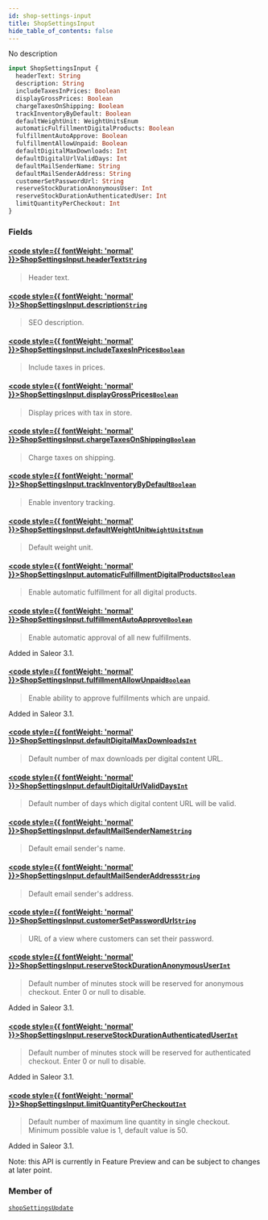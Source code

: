 ```yaml
---
id: shop-settings-input
title: ShopSettingsInput
hide_table_of_contents: false
---
```








No description

```graphql
input ShopSettingsInput {
  headerText: String
  description: String
  includeTaxesInPrices: Boolean
  displayGrossPrices: Boolean
  chargeTaxesOnShipping: Boolean
  trackInventoryByDefault: Boolean
  defaultWeightUnit: WeightUnitsEnum
  automaticFulfillmentDigitalProducts: Boolean
  fulfillmentAutoApprove: Boolean
  fulfillmentAllowUnpaid: Boolean
  defaultDigitalMaxDownloads: Int
  defaultDigitalUrlValidDays: Int
  defaultMailSenderName: String
  defaultMailSenderAddress: String
  customerSetPasswordUrl: String
  reserveStockDurationAnonymousUser: Int
  reserveStockDurationAuthenticatedUser: Int
  limitQuantityPerCheckout: Int
}
```


### Fields

#### [<code style={{ fontWeight: 'normal' }}>ShopSettingsInput.<b>headerText</b></code>](#)<Bullet />[`String`](../../../developer/api-reference/scalars/string) <Badge class="secondary" text="scalar"/>
> Header text.
> 

#### [<code style={{ fontWeight: 'normal' }}>ShopSettingsInput.<b>description</b></code>](#)<Bullet />[`String`](../../../developer/api-reference/scalars/string) <Badge class="secondary" text="scalar"/>
> SEO description.
> 

#### [<code style={{ fontWeight: 'normal' }}>ShopSettingsInput.<b>includeTaxesInPrices</b></code>](#)<Bullet />[`Boolean`](../../../developer/api-reference/scalars/boolean) <Badge class="secondary" text="scalar"/>
> Include taxes in prices.
> 

#### [<code style={{ fontWeight: 'normal' }}>ShopSettingsInput.<b>displayGrossPrices</b></code>](#)<Bullet />[`Boolean`](../../../developer/api-reference/scalars/boolean) <Badge class="secondary" text="scalar"/>
> Display prices with tax in store.
> 

#### [<code style={{ fontWeight: 'normal' }}>ShopSettingsInput.<b>chargeTaxesOnShipping</b></code>](#)<Bullet />[`Boolean`](../../../developer/api-reference/scalars/boolean) <Badge class="secondary" text="scalar"/>
> Charge taxes on shipping.
> 

#### [<code style={{ fontWeight: 'normal' }}>ShopSettingsInput.<b>trackInventoryByDefault</b></code>](#)<Bullet />[`Boolean`](../../../developer/api-reference/scalars/boolean) <Badge class="secondary" text="scalar"/>
> Enable inventory tracking.
> 

#### [<code style={{ fontWeight: 'normal' }}>ShopSettingsInput.<b>defaultWeightUnit</b></code>](#)<Bullet />[`WeightUnitsEnum`](../../../developer/api-reference/enums/weight-units-enum) <Badge class="secondary" text="enum"/>
> Default weight unit.
> 

#### [<code style={{ fontWeight: 'normal' }}>ShopSettingsInput.<b>automaticFulfillmentDigitalProducts</b></code>](#)<Bullet />[`Boolean`](../../../developer/api-reference/scalars/boolean) <Badge class="secondary" text="scalar"/>
> Enable automatic fulfillment for all digital products.
> 

#### [<code style={{ fontWeight: 'normal' }}>ShopSettingsInput.<b>fulfillmentAutoApprove</b></code>](#)<Bullet />[`Boolean`](../../../developer/api-reference/scalars/boolean) <Badge class="secondary" text="scalar"/>
> Enable automatic approval of all new fulfillments.

Added in Saleor 3.1.
> 

#### [<code style={{ fontWeight: 'normal' }}>ShopSettingsInput.<b>fulfillmentAllowUnpaid</b></code>](#)<Bullet />[`Boolean`](../../../developer/api-reference/scalars/boolean) <Badge class="secondary" text="scalar"/>
> Enable ability to approve fulfillments which are unpaid.

Added in Saleor 3.1.
> 

#### [<code style={{ fontWeight: 'normal' }}>ShopSettingsInput.<b>defaultDigitalMaxDownloads</b></code>](#)<Bullet />[`Int`](../../../developer/api-reference/scalars/int) <Badge class="secondary" text="scalar"/>
> Default number of max downloads per digital content URL.
> 

#### [<code style={{ fontWeight: 'normal' }}>ShopSettingsInput.<b>defaultDigitalUrlValidDays</b></code>](#)<Bullet />[`Int`](../../../developer/api-reference/scalars/int) <Badge class="secondary" text="scalar"/>
> Default number of days which digital content URL will be valid.
> 

#### [<code style={{ fontWeight: 'normal' }}>ShopSettingsInput.<b>defaultMailSenderName</b></code>](#)<Bullet />[`String`](../../../developer/api-reference/scalars/string) <Badge class="secondary" text="scalar"/>
> Default email sender's name.
> 

#### [<code style={{ fontWeight: 'normal' }}>ShopSettingsInput.<b>defaultMailSenderAddress</b></code>](#)<Bullet />[`String`](../../../developer/api-reference/scalars/string) <Badge class="secondary" text="scalar"/>
> Default email sender's address.
> 

#### [<code style={{ fontWeight: 'normal' }}>ShopSettingsInput.<b>customerSetPasswordUrl</b></code>](#)<Bullet />[`String`](../../../developer/api-reference/scalars/string) <Badge class="secondary" text="scalar"/>
> URL of a view where customers can set their password.
> 

#### [<code style={{ fontWeight: 'normal' }}>ShopSettingsInput.<b>reserveStockDurationAnonymousUser</b></code>](#)<Bullet />[`Int`](../../../developer/api-reference/scalars/int) <Badge class="secondary" text="scalar"/>
> Default number of minutes stock will be reserved for anonymous checkout. Enter 0 or null to disable.

Added in Saleor 3.1.
> 

#### [<code style={{ fontWeight: 'normal' }}>ShopSettingsInput.<b>reserveStockDurationAuthenticatedUser</b></code>](#)<Bullet />[`Int`](../../../developer/api-reference/scalars/int) <Badge class="secondary" text="scalar"/>
> Default number of minutes stock will be reserved for authenticated checkout. Enter 0 or null to disable.

Added in Saleor 3.1.
> 

#### [<code style={{ fontWeight: 'normal' }}>ShopSettingsInput.<b>limitQuantityPerCheckout</b></code>](#)<Bullet />[`Int`](../../../developer/api-reference/scalars/int) <Badge class="secondary" text="scalar"/>
> Default number of maximum line quantity in single checkout. Minimum possible value is 1, default value is 50.

Added in Saleor 3.1.

Note: this API is currently in Feature Preview and can be subject to changes at later point.
> 



### Member of

[`shopSettingsUpdate`](../../../developer/api-reference/mutations/shop-settings-update)  <Badge class="secondary" text="mutation"/>



